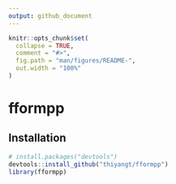 ```yaml
---
output: github_document
---
```


<!-- README.md is generated from README.Rmd. Please edit that file -->

```r
knitr::opts_chunk$set(
  collapse = TRUE,
  comment = "#>",
  fig.path = "man/figures/README-",
  out.width = "100%"
)
```

# fformpp


## Installation

``` r
# install.packages("devtools")
devtools::install_github("thiyangt/fformpp")
library(fformpp)
```
